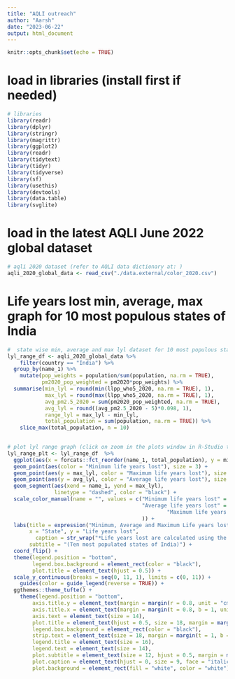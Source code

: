 ```yaml
---
title: "AQLI outreach"
author: "Aarsh"
date: "2023-06-22"
output: html_document
---
```


```r
knitr::opts_chunk$set(echo = TRUE)
```

# load in libraries (install first if needed)

```r
# libraries
library(readr)
library(dplyr)
library(stringr)
library(magrittr)
library(ggplot2)
library(readr)
library(tidytext)
library(tidyr)
library(tidyverse)
library(sf)
library(usethis)
library(devtools)
library(data.table)
library(svglite)
```

# load in the latest AQLI June 2022 global dataset

```r

# aqli 2020 dataset (refer to AQLI data dictionary at: )
aqli_2020_global_data <- read_csv("./data.external/color_2020.csv")

```

# Life years lost min, average, max graph for 10 most populous states of India

```r

#  state wise min, average and max lyl dataset for 10 most populous states
lyl_range_df <- aqli_2020_global_data %>%
    filter(country == "India") %>%
  group_by(name_1) %>%
    mutate(pop_weights = population/sum(population, na.rm = TRUE), 
           pm2020_pop_weighted = pm2020*pop_weights) %>%
  summarise(min_lyl = round(min(llpp_who5_2020, na.rm = TRUE), 1),
            max_lyl = round(max(llpp_who5_2020, na.rm = TRUE), 1),
            avg_pm2.5_2020 = sum(pm2020_pop_weighted, na.rm = TRUE),
            avg_lyl = round((avg_pm2.5_2020 - 5)*0.098, 1),
            range_lyl = max_lyl - min_lyl,
            total_population = sum(population, na.rm = TRUE)) %>%
    slice_max(total_population, n = 10)
  

# plot lyl range graph (click on zoom in the plots window in R-Studio to view the plot)
lyl_range_plt <- lyl_range_df  %>%
  ggplot(aes(x = forcats::fct_reorder(name_1, total_population), y = min_lyl)) +
  geom_point(aes(color = "Minimum life years lost"), size = 3) +
  geom_point(aes(y = max_lyl, color = "Maximum life years lost"), size = 3) +
  geom_point(aes(y = avg_lyl, color = "Average life years lost"), size = 3) +
  geom_segment(aes(xend = name_1, yend = max_lyl),
               linetype = "dashed", color = "black") +
  scale_color_manual(name = "", values = c("Minimum life years lost" = "cornflowerblue",
                                           "Average life years lost" = "darkgrey",
                                                   "Maximum life years lost" = "darkred"
                                           )) +
  labs(title = expression("Minimum, Average and Maximum Life years lost to" ~ PM[2.5] ~ "Air Pollution"),
       x = "State", y = "Life years lost", 
         caption = str_wrap("*Life years lost are calculated using the satellite derived PM2.5 data underlying the June 2022, AQLI Annual Report. In this figure, AQLI reports annual average PM2.5 and life years lost relative to the WHO annual average PM2.5 guideline. More details on AQLI methodology can be found here: https://aqli.epic.uchicago.edu/about/methodology/.", width = 100), 
       subtitle = "(Ten most populated states of India)") +
  coord_flip() +
  theme(legend.position = "bottom",
        legend.box.background = element_rect(color = "black"),
        plot.title = element_text(hjust = 0.5)) +
  scale_y_continuous(breaks = seq(0, 11, 1), limits = c(0, 11)) +
    guides(color = guide_legend(reverse = TRUE)) +
  ggthemes::theme_tufte() +
    theme(legend.position = "bottom", 
        axis.title.y = element_text(margin = margin(r = 0.8, unit = "cm"), size = 16), 
        axis.title.x = element_text(margin = margin(t = 0.8, b = 1, unit = "cm"), size = 16), 
        axis.text = element_text(size = 14), 
        plot.title = element_text(hjust = 0.5, size = 18, margin = margin(b = 0.3, unit = "cm")),
        legend.box.background = element_rect(color = "black"),
        strip.text = element_text(size = 18, margin = margin(t = 1, b = 0.5, unit = "cm")),
        legend.title = element_text(size = 16), 
        legend.text = element_text(size = 14), 
        plot.subtitle = element_text(size = 12, hjust = 0.5, margin = margin(b = 0.8, unit = "cm"), face = "italic"),
        plot.caption = element_text(hjust = 0, size = 9, face = "italic", margin = margin(t = 1.3, unit = "cm")), 
        plot.background = element_rect(fill = "white", color = "white"))

```
